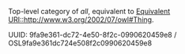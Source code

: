 Top-level category of ''all'', equivalent to [[Equivalent URI::http://www.w3.org/2002/07/owl#Thing]].

UUID: 9fa9e361-dc72-4e50-8f2c-0990620459e8 / OSL9fa9e361dc724e508f2c0990620459e8
